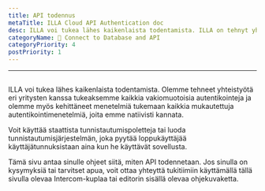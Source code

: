 ```yaml
---
title: API todennus
metaTitle: ILLA Cloud API Authentication doc
desc: ILLA voi tukea lähes kaikenlaista todentamista. ILLA on tehnyt yhteistyötä eri yritysten kanssa tukeakseen kaikkia vakiomuotoisia autentikointeja ja on myös kehittänyt menetelmiä tukemaan kaikkia mukautettuja autentikointimenetelmiä, joita emme natiivisti kannata.
categoryName: 📲 Connect to Database and API
categoryPriority: 4
postPriority: 1
---
```


* * *

## <Heading hidden>API todennus</Heading>

ILLA voi tukea lähes kaikenlaista todentamista. Olemme tehneet yhteistyötä eri yritysten kanssa tukeaksemme kaikkia vakiomuotoisia autentikointeja ja olemme myös kehittäneet menetelmiä tukemaan kaikkia mukautettuja autentikointimenetelmiä, joita emme natiivisti kannata.

Voit käyttää staattista tunnistautumispoletteja tai luoda tunnistautumisjärjestelmän, joka pyytää loppukäyttäjää käyttäjätunnuksistaan aina kun he käyttävät sovellusta.

Tämä sivu antaa sinulle ohjeet siitä, miten API todennetaan. Jos sinulla on kysymyksiä tai tarvitset apua, voit ottaa yhteyttä tukitiimiin käyttämällä tällä sivulla olevaa Intercom-kuplaa tai editorin sisällä olevaa ohjekuvaketta.
